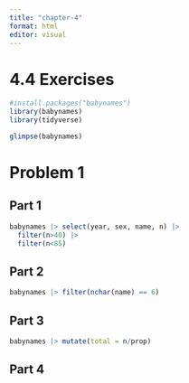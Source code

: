 ```yaml
---
title: "chapter-4"
format: html
editor: visual
---
```


# 4.4 Exercises

```r
#install.packages("babynames")
library(babynames)
library(tidyverse)
```

```r
glimpse(babynames)
```

# Problem 1

## Part 1

```r
babynames |> select(year, sex, name, n) |>
  filter(n>40) |>
  filter(n<85)
```

## Part 2

```r
babynames |> filter(nchar(name) == 6)
```

## Part 3

```r
babynames |> mutate(total = n/prop)
```

## Part 4

```r

```

```r

```
